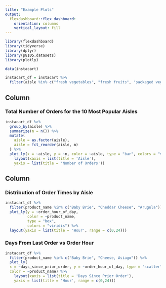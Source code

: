 ```yaml
---
title: "Example Plots"
output: 
  flexdashboard::flex_dashboard:
    orientation: columns
    vertical_layout: fill
---
```


```r
library(flexdashboard)
library(tidyverse)
library(dplyr)
library(p8105.datasets)
library(plotly)

data(instacart)

instacart_df = instacart %>%
  filter(aisle %in% c("fresh vegetables", "fresh fruits", "packaged vegetables fruits",  "yogurt", "packaged cheese", "water seltzer sparkling water", "milk", "chips pretzels",  "soy lactosefree"))

```

Column {data-width=650}
-----------------------------------------------------------------------

### Total Number of Orders for the 10 Most Popular Aisles

```r

instacart_df %>% 
  group_by(aisle) %>%
  summarize(n = n()) %>%
  mutate(
    aisle = as.factor(aisle),
    aisle = fct_reorder(aisle, n)
  ) %>%
  plot_ly(x = ~aisle, y = ~n, color = ~aisle, type = "bar", colors = "viridis") %>%
    layout(xaxis = list(title = 'Aisle'),
    yaxis = list(title = 'Number of Orders'))


```

Column {data-width=350}
-----------------------------------------------------------------------

### Distribution of Order Times by Aisle

```r


instacart_df %>%
  filter(product_name %in% c("Baby Brie", "Cheddar Cheese", "Arugula")) %>%
  plot_ly(y = ~order_hour_of_day, 
          color = ~product_name, 
          type = "box", 
          colors = "viridis") %>% 
  layout(yaxis = list(title = 'Hour', range = c(0,24)))


```

### Days From Last Order vs Order Hour

```r

instacart_df %>%
  filter(product_name %in% c("Baby Brie", "Cheese, Asiago")) %>%
  plot_ly(
  x = ~days_since_prior_order, y = ~order_hour_of_day, type = "scatter", mode = "markers",
  color = ~product_name) %>%
    layout(xaxis = list(title = 'Days Since Prior Order'),
    yaxis = list(title = 'Hour', range = c(0,24)))

```


